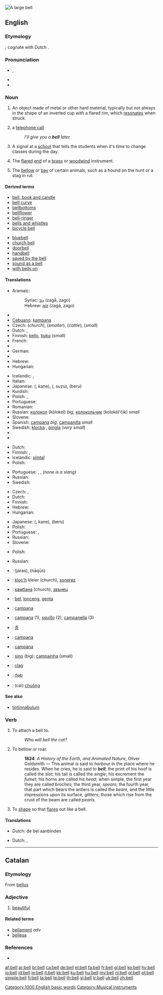 [[Image:Dzwon z Jasnej Góry.jpg|thumb|A large '''bell''']]
{{also|Bell|bel}}
==English==

{{wikipedia}}

===Etymology===
{{etyl|ang}} {{term|belle}}; cognate with Dutch {{term|bel}}.

===Pronunciation===
* {{IPA|/bɛl/}}, {{SAMPA|/bEl/}}
* {{audio|en-us-bell.ogg|Audio (US)}}
* {{rhymes|ɛl}}

===Noun===
{{en-noun}}

# An object made of metal or other hard material, typically but not always in the shape of an inverted cup with a flared rim, which [[resonate]]s when struck.
# {{context|mostly|UK|informal}} a [[telephone call]]
#: ''I’ll give you a '''bell''' later.''
# A signal at a [[school]] that tells the students when it's time to change classes during the day.
# {{music}} The [[flared]] [[end]] of a [[brass]] or [[woodwind]] instrument.
# The [[bellow]] or [[bay]] of certain animals, such as a hound on the hunt or a stag in rut.

====Derived terms====
{{rel-top|Terms derived from the noun "bell"}}
* [[bell, book and candle]]
* [[bell curve]]
* [[bellbottoms]]
* [[bellflower]]
* [[bell-ringer]]
* [[bells and whistles‎]]
* [[bicycle bell]]
{{rel-mid}}
* [[bluebell]]
* [[church bell]]
* [[doorbell]]
* [[handbell]]
* [[saved by the bell]]
* [[sound as a bell]]
* [[with bells on]]
{{rel-bottom}}

====Translations====
{{trans-top|metallic resonating object}}
* Aramaic:
*: Syriac: [[ܙܓܐ]] (zagā, zago) {{m}}
*: Hebrew: [[זגא]] (zagā, zago) {{m}}
* {{trreq|Armenian}}
* [[Cebuano]]: [[kampana]]
* Czech: {{t-|cs|zvon|m}} (''church''), {{t|cs|zvonek|m}} (''smaller''), {{t-|cs|zvonec|m}} (''cattle''), {{t|cs|zvoneček|m}} (''small'')
* Dutch: {{t+|nl|bel|m}}, {{t+|nl|klok|f}}
* Finnish: [[kello]], [[tiuku]] (''small'')
* French: {{t+|fr|cloche|f}}
* {{trreq|Georgian}}
* German: {{t+|de|Glocke|f}}
* {{trreq|Greek}}
* Hebrew: {{t+|he|פעמון|m|tr=paamon|sc=Hebr}}
* Hungarian: {{t+|hu|harang}}
{{trans-mid}}
* Icelandic: {{t+|is|bjalla|f}}, {{t+|is|klukka|f}}
* Italian: {{t+|it|campana|f}}
* Japanese: {{Jpan|[[鐘]]}} ({{Jpan|[[かね]]}}, kane), {{Jpan|[[鈴]]}} ({{Jpan|[[すず]]}}, suzu), {{Jpan|[[ベル]]}} (beru)
* Kurdish: {{t|ku|زه‌نگ|tr=zeng|sc=KUchar}}
* Polish: {{t+|pl|dzwon|m}}, {{t|pl|dzwonek|m}}
* Portuguese: {{t+|pt|sino|m}}
* Romanian: {{t+|ro|clopot|n}}
* Russian: [[колокол]] (kólokol) {{m}} ''big'', [[колокольчик]] (kolokól'čik) {{m}} ''small''
* Slovene: {{t-|sl|zvon|m}}
* Spanish: [[campana]] {{f}} ''big'', [[campanilla]] {{f}} ''small''
* Swedish: [[klocka]] {{c}}, [[pingla]] {{c}} (''very small'')
* {{trreq|Thai}}
* {{trreq|Turkish}}
{{trans-bottom}}

{{trans-top|a telephone call}}
* Dutch: {{t|nl|belletje|n}}
* Finnish: {{t-|fi|soitto}}, {{t-|fi|puhelu}}
* Icelandic: [[símtal]] {{n}}
* Polish: {{t|pl|dzwonek|m}}
{{trans-mid}}
* Portuguese: {{t-|pt|telefonema|m}}, {{t+|pt|ligação|f}}, {{t+|pt|chamada|f}} ''(none is a slang)''
* Russian: {{t+|ru|звонок|m|tr=zvonók|sc=Cyrl}}
* Swedish: {{t-|sv|pling|n}}
{{trans-bottom}}

{{trans-top|signal at a school}}
* Czech: {{t|cs|zvonění|n}}, {{t|cs|zvonek|m}}
* Dutch: {{t+|nl|bel|m}}
* Finnish: {{t+|fi|kello}}
* Hebrew: {{t-|he|צלצול|m|tr=tsiltsul|sc=Hebr}}
* Hungarian: {{t+|hu|csengő}}
{{trans-mid}}
* Japanese: {{Jpan|[[鐘]]}} ({{Jpan|[[かね]]}}, kane), {{Jpan|[[ベル]]}} (beru)
* Polish: {{t|pl|dzwonek|m}}
* Portuguese: {{t+|pt|sinal|m}}, {{t+|pt|campainha|f}}
* Russian: {{t+|ru|звонок|m|tr=zvonók|sc=Cyrl}}
* Slovene: {{t+|sl|zvonec|m}}
{{trans-bottom}}

{{trans-top|the flared end of a brass or woodwind instrument}}
* Polish: {{t|pl|czara|f}}
{{trans-mid}}
* Russian: {{t+|ru|раструб|m|tr=rástrub|sc=Cyrl}}
{{trans-bottom}}

{{checktrans-top}}
* {{ttbc|Arabic}}: {{Arab|[[جرس]]}} (jaras), {{Arab|[[ناقوس]]}} (nāqūs)
* {{ttbc|Breton}}: [[kloc'h]] {{m}} kleier {{p}} (church), [[sonerez]] {{f}}
* {{ttbc|Bulgarian}}: [[камбана]] {{f}} (church), [[звънец]] {{m}}
* {{ttbc|Indonesian}}: [[bel]], [[lonceng]], [[genta]]
* {{ttbc|Interlingua}}: [[campana]]
* {{ttbc|Italian}}: [[campana]] {{f}} (1), [[squillo]] {{m}} (2), [[campanella]] {{f}} (3)
{{checktrans-mid}}
* {{ttbc|Korean}}: [[종]]
* {{ttbc|Latin}}: [[campana]] {{f}}
* {{ttbc|Occitan}}: [[campana]] {{f}}
* {{ttbc|Portuguese}}: [[sino]] {{m}} (big); [[campainha]] {{f}} (small)
* {{ttbc|Scottish Gaelic}}: [[clag]] {{m}}
* {{ttbc|Telugu}}: [[గంట]]
* {{ttbc|Vietnamese}}: (cái) [[chuông]]
{{checktrans-bottom}}

====See also====
* [[tintinnabulum]]

===Verb===
{{en-verb}}

# {{transitive}} To attach a bell to.
#: ''Who will bell the cat?''
# {{intransitive}} To bellow or roar.
#: '''1824''': ''A History of the Earth, and Animated Nature'', Oliver Goldsmith — This animal is said to ''harbour'' in the place where he resides. When he cries, he is said to '''''bell'''''; the print of his hoof is called the ''slot''; his tail is called the ''single''; his excrement the ''fumet''; his horns are called his ''head''; when simple, the first year they are called ''broches''; the third year, ''spears''; the fourth year, that part which bears the antlers is called the ''beam'', and the little impressions upon its surface, ''glitters''; those which rise from the crust of the beam are called ''pearls''.
# To [[shape]] so that [[flare]]s out like a bell.

====Translations====
{{trans-top|attach a bell to}}
* Dutch: de bel aanbinden
{{trans-mid}}
{{trans-bottom}}

{{trans-top|attach a bell to}}
* Dutch: {{t|nl|balken}}, {{t+|nl|loeien}}
{{trans-mid}}
{{trans-bottom}}

[[Category:1000 English basic words]]
[[Category:Musical instruments]]

----

==Catalan==

===Etymology===
From {{etyl|la|ca}} [[bellus]]

===Adjective===
{{ca-adj|f=bella|mpl=bells|fpl=belles}}

# [[beautiful]]

====Related terms====
* [[bellament]] ''adv''
* [[bellesa]] {{f}}

===References===
* {{R:IEC4}}

[[af:bell]]
[[ar:bell]]
[[br:bell]]
[[ca:bell]]
[[de:bell]]
[[el:bell]]
[[fa:bell]]
[[fr:bell]]
[[gl:bell]]
[[ko:bell]]
[[hy:bell]]
[[io:bell]]
[[id:bell]]
[[ie:bell]]
[[it:bell]]
[[kk:bell]]
[[ku:bell]]
[[hu:bell]]
[[my:bell]]
[[nl:bell]]
[[pl:bell]]
[[pt:bell]]
[[simple:bell]]
[[fi:bell]]
[[ta:bell]]
[[te:bell]]
[[th:bell]]
[[vi:bell]]
[[tr:bell]]
[[uk:bell]]
[[zh:bell]]
